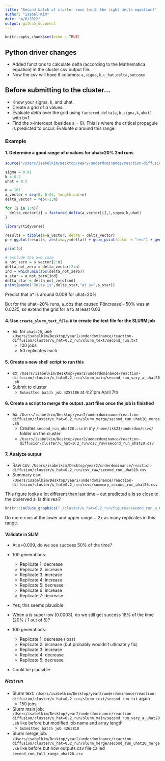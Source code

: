 ```yaml
---
title: "Second batch of cluster runs (with the right delta equation)"
author: "Isabel Kim"
date: "4/6/2022"
output: github_document
---
```


```r
knitr::opts_chunk$set(echo = TRUE)
```

## Python driver changes

* Added functions to calculate delta (according to the Mathematica equation) in the cluster csv output file.
* Now the csv will have 6 columns: `a,sigma,k,u_hat,delta,outcome`


## Before submitting to the cluster...

* Know your sigma, k, and uhat.
* Create a grid of *a* values. 
* Evaluate *delta* over the grid using `factored_delta(a,b,sigma,k,uhat)` with b=1
* Find the x-intercept (besides a = 0). This is where the critical propagule is predicted to occur. Evaluate *a* around this range.

### Example


#### 1. Determine a good range of *a* values for uhat=20% 2nd runs
```r
source("/Users/isabelkim/Desktop/year2/underdominance/reaction-diffusion/scripts/auc-equations.R")

sigma = 0.01
k = 0.2
uhat = 0.2

n = 101
a_vector = seq(0, 0.03, length.out=n)
delta_vector = rep(-1,n)

for (i in 1:n){
  delta_vector[i] = factored_delta(a_vector[i],1,sigma,k,uhat)
}

library(tidyverse)

results = tibble(a=a_vector, delta = delta_vector)
p = ggplot(results, aes(x=a,y=delta)) + geom_point(color = "red") + geom_line() + geom_hline(yintercept = 0)

print(p)

# exclude the a=0 case
a_not_zero = a_vector[2:n]
delta_not_zero = delta_vector[2:n]
ind = which.min(abs(delta_not_zero))
a_star = a_not_zero[ind]
delta_star = delta_not_zero[ind]
print(paste("Delta is",delta_star,"at a=",a_star))
```

Predict that a* is around 0.009 for uhat=20% 

But for the uhat=20% runs, a_obs that caused P(increase)=50% was at 0.0225, so extend the grid for a to at least 0.03

#### 4. Use `create_slurm_text_file.R` to create the text file for the SLURM job

* ex: for `uhat=20`, use `/Users/isabelkim/Desktop/year2/underdominance/reaction-diffusion/cluster/u_hat=0.2_run/slurm_text/second_run.txt`
  + 100 jobs
  + 50 replicates each

#### 5. Create a new shell script to run this

* ex: `/Users/isabelkim/Desktop/year2/underdominance/reaction-diffusion/cluster/u_hat=0.2_run/slurm_main/second_run_vary_a_uhat20.sh`
* Submit to cluster
  + `Submitted batch job 4257186` at 4:21pm April 7th

#### 6. Create a script to merge the output .part files once the job is finished

* ex: `/Users/isabelkim/Desktop/year2/underdominance/reaction-diffusion/cluster/u_hat=0.2_run/slurm_merge/second_run_uhat20_merge.sh`
  + Creates `second_run_uhat20.csv` in my `/home/ikk23/underdom/csvs/` folder on the cluster
  + `/Users/isabelkim/Desktop/year2/underdominance/reaction-diffusion/cluster/u_hat=0.2_run/csv_raw/second_run_uhat20.csv`
  
#### 7. Analyze output

* Raw csv: `/Users/isabelkim/Desktop/year2/underdominance/reaction-diffusion/cluster/u_hat=0.2_run/csv_raw/second_run_uhat20.csv`
* Summary csv: `/Users/isabelkim/Desktop/year2/underdominance/reaction-diffusion/cluster/u_hat=0.2_run/csvs/summary_second_run_uhat20.csv`

This figure looks a lot different than last time -- out predicted a is so close to the observed a. Is this real?
```r
knitr::include_graphics("./cluster/u_hat=0.2_run/figures/second_run_a_0.0003_to_0.03.png")
```
Do more runs at the lower and upper range + 2x as many replicates in this range.

#### Validate in SLiM

* At a=0.009, do we see success 50% of the time?
* 100 generations:
  + Replicate 1: decrease
  + Replicate 2: increase
  + Replicate 3: increase
  + Replicate 4: increase
  + Replicate 5: decrease
  + Replicate 6: increase
  + Replicate 7: decrease
* Yes, this seems plausible.

* When a is super low (0.0003), do we still get success 18% of the time (20% / 1 out of 5)?
* 100 generations:
  + Replicate 1: decrease (loss)
  + Replicate 2: increase (but probably wouldn't ultimately fix)
  + Replicate 3: increase
  + Replicate 4: decrease
  + Replicate 5: decrease
* Could be plausible
  

##### Next run

* Slurm text: `/Users/isabelkim/Desktop/year2/underdominance/reaction-diffusion/cluster/u_hat=0.2_run/slurm_text/second_run.txt` again
  + 150 jobs
* Slurm main job: `/Users/isabelkim/Desktop/year2/underdominance/reaction-diffusion/cluster/u_hat=0.2_run/slurm_main/second_run_vary_a_uhat20.sh` like before but modified job name and array length
  + `Submitted batch job 4263810`
* Slurm merge job: `/Users/isabelkim/Desktop/year2/underdominance/reaction-diffusion/cluster/u_hat=0.2_run/slurm_merge/second_run_uhat20_merge.sh` like before but now outputs csv file called `second_run_full_range_uhat20.csv`

